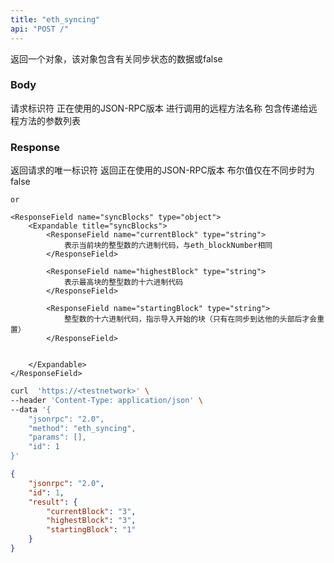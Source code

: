 ```yaml
---
title: "eth_syncing"
api: "POST /"
---
```


返回一个对象，该对象包含有关同步状态的数据或false

### Body

<ParamField body="id" type="number" placeholder="1">
  请求标识符
</ParamField>

<ParamField body="jsonrpc" type="string" placeholder="2.0">
  正在使用的JSON-RPC版本
</ParamField>

<ParamField body="method" type="string" placeholder="eth_syncing">
  进行调用的远程方法名称
</ParamField>

<ParamField body="params" type="array">
  包含传递给远程方法的参数列表
</ParamField>

### Response

<ResponseField name="id" type="number">
  返回请求的唯一标识符
</ResponseField>

<ResponseField name="jsonrpc" type="string">
  返回正在使用的JSON-RPC版本
</ResponseField>

<ResponseField name="result" type="object">
  <Expandable title="sync result">
    <ResponseField name="syncStatus" type="bool">
        布尔值仅在不同步时为false
    </ResponseField>

    or

    <ResponseField name="syncBlocks" type="object">
        <Expandable title="syncBlocks">
            <ResponseField name="currentBlock" type="string">
                表示当前块的整型数的六进制代码，与eth_blockNumber相同
            </ResponseField>

            <ResponseField name="highestBlock" type="string">
                表示最高块的整型数的十六进制代码
            </ResponseField>

            <ResponseField name="startingBlock" type="string">
                整型数的十六进制代码，指示导入开始的块（只有在同步到达他的头部后才会重置）
            </ResponseField>

            
        </Expandable>
    </ResponseField>


  </Expandable>
</ResponseField>

<RequestExample>

```bash Example Request
curl  'https://<testnetwork>' \
--header 'Content-Type: application/json' \
--data '{
    "jsonrpc": "2.0",
    "method": "eth_syncing",
    "params": [],
    "id": 1
}'
```

</RequestExample>

<ResponseExample>

```json Response
{
    "jsonrpc": "2.0",
    "id": 1,
    "result": {
        "currentBlock": "3",
        "highestBlock": "3",
        "startingBlock": "1"
    }
}
```

</ResponseExample>